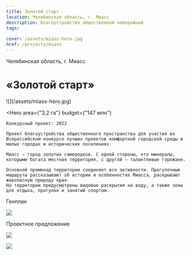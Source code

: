 ```yaml
---
title: Золотой старт
location: Челябинская область, г. Миасс
description: Благоустройство общественной набережной
tags:
    
cover: /assets/miass-hero.jpg
href: /projects/miass
---
```


Челябинская область, г. Миасс

# «Золотой старт»

<Wide>
    ![](/assets/miass-hero.jpg)
</Wide>

<Hero
    area={"3,2 га"}
    budget={"147 млн"}
>
    Конкурсный проект: 2022

    Проект благоустройства общественного пространства для участия во Всероссийском конкурсе лучших проектов комфортной городской среды в малых городах и исторических поселениях.

    Миасс — город золотых самородков. С одной стороны, это минералы, которыми богата местная территория, с другой — талантливые горожане. 

    Основной променад территории соединяет все активности. Прогулочные маршруты рассказывают об истории и особенностях Миасса, раскрывают живописную природу края.
    На территории предусмотрены видовые раскрытия на воду, а также зоны для отдыха, прогулок и занятий спортом.
</Hero>

Генплан

![](/assets/miass-00.jpg)

Проектное предложение

![](/assets/miass-01.jpg)

![](/assets/miass-02.jpg)

